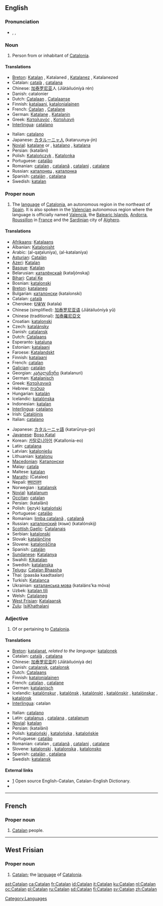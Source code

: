{{interwiktionary|code=ca}}
{{see|catalan}}
==English==
{{wikipedia}}

===Pronunciation===
* {{enPR|kăt'ə-lăn}}, {{IPA|/ˈkætəlæn/}}, {{SAMPA|/"k{t@l{n/}}

===Noun===
{{en-noun}}

# Person from or inhabitant of [[w:Catalonia|Catalonia]].

====Translations====
{{trans-top|person from Catalonia}}
* [[Breton]]: [[Katalan]] {{m}}, Katalaned {{p}}, [[Katalanez]] {{f}}, Katalanezed {{f|p}}
* Catalan: [[català]] {{m}}, [[catalana]] {{f}}
* Chinese: [[加泰罗尼亚]]人 (Jiātàiluóníyà rén)
* Danish: catalonier {{c}}
* Dutch: [[Catalaan]] {{m}}, [[Catalaanse]] {{f}}
* Finnish: [[katalaani]], [[katalonialainen]]
* French: [[#French|Catalan]] {{m}}, [[Catalane]] {{f}}
* German: [[Katalane]] {{m}}, [[Katalanin]] {{f}}
* Greek: [[Καταλανός]] {{m}}, [[Καταλανή]] {{f}}
* [[Interlingua]]: [[catalano]]
{{trans-mid}}
* Italian: [[catalano]]
* Japanese: [[カタルーニャ人]] (kataruunya-jin)
* [[Novial]]: [[katalane]] {{m}} or {{f}}, [[katalano]] {{m}}, [[katalana]] {{f}}
* Persian: {{fa-Arab|[[کاتالانی]]}} (katalâni)
* Polish: [[Katalończyk]] {{m}}, [[Katalonka]] {{f}}
* Portuguese: [[catalão]] {{m}}
* Romanian: [[catalan]] {{m}}, [[catalană]] {{f}}, [[catalani]] {{m|p}}, [[catalane]] {{f|p}}
* Russian: [[каталонец]] {{m}}, [[каталонка]] {{f}}
* Spanish: [[catalán]] {{m}}, [[catalana]] {{f}}
* Swedish: [[katalan]] {{c}}
{{trans-bottom}}

===Proper noun===
{{en-proper noun}}

# The [[language]] of [[w:Catalonia|Catalonia]], an autonomous region in the northeast of [[Spain]]. It is also spoken in the [[w:Valencia|Valencia]]n autonomous region where the language is officially named [[Valencià]], the [[w:Balearic Islands|Balearic Islands]], [[w:Andorra|Andorra]], [[w:Roussillon|Roussillon]] in [[w:France|France]] and the [[w:Sardinia|Sardinia]]n city of [[w:Alghero|Alghero]].

====Translations====
{{trans-top|the language of Catalonia}}
* [[Afrikaans]]: [[Katalaans]]
* Albanian: [[Katalonisht]]
* Arabic: {{Arab|[[القطلونية]]}} (al-qaʈaluníya), {{Arab|[[الكتلانية]]}} (al-katalaníya) {{f}}
* [[Asturian]]: [[Catalán]]
* [[Azeri]]: [[Katalan]]
* [[Basque]]: [[Katalan]]
* Belarusian: [[каталёнскай]] (kataljónskaj)
* [[Bihari]]: [[Catal Ke]]
* Bosnian: [[katalonski]]
* [[Breton]]: [[katalaneg]] {{m}}
* Bulgarian: [[каталонски]] (katalonski)
* Catalan: [[català]] {{m}}
* Cherokee: [[ᎧᏔᎳ]] (katala)
* Chinese (simplified): [[加泰罗尼亚语]] (Jiātàiluóníyà yǔ)
* Chinese (traditional): [[加泰羅尼亞文]]
* Croatian: [[katalonski]]
* Czech: [[katalánsky]]
* Danish: [[catalansk]]
* Dutch: [[Catalaans]]
* Esperanto: [[kataluna]]
* Estonian: [[katalaani]]
* Faroese: [[Katalandskt]]
* Finnish: [[katalaani]]
* French: [[catalan]] {{m}}
* [[Galician]]: [[catalán]]
* Georgian: [[კატალანური]] (katalanuri)
* German: [[Katalanisch]] {{n}}
* Greek: [[Καταλανικά]]
* Hebrew: [[קטלונית]]
* Hungarian: [[katalán]]
* Icelandic: [[katalónska]]
* Indonesian: [[katalan]]
* [[Interlingua]]: [[catalano]]
* Irish: [[Catalóinis]]
* Italian: [[catalano]]
{{trans-mid}}
* Japanese: [[カタルーニャ語]] (katarūnya-go)
* [[Javanese]]: [[Boso Katal]]
* Korean: [[카탈로니아어]] (Katallonia-eo)
* Latin: [[catalana]]
* Latvian: [[kataloniešu]]
* Lithuanian: [[katalonų]]
* [[Macedonian]]: [[Каталонски]]
* Malay: [[catala]]
* Maltese: [[katalan]]
* [[Marathi]]: (Catalee)
* Nepali: [[क्याटालन]]
* Norwegian<!--do not wikify-->: [[katalansk]]
* [[Novial]]: [[katalanum]]
* [[Occitan]]: [[catalan]]
* Persian: {{fa-Arab|[[کاتالانی]]}} (katalâni)
* Polish: (język) [[kataloński]] {{m}}
* Portuguese: [[catalão]]
* Romanian: [[limba catalană]] {{f}}, [[catalană]] {{f}}
* Russian: [[каталонский]] (язык) (katalónskij)
* [[Scottish Gaelic]]: [[Catalanais]]
* Serbian: [[katalonski]]
* Slovak: [[katalánčine]]
* Slovene: [[katalonščina]]
* Spanish: [[catalán]]
* [[Sundanese]]: [[Katalanya]]
* Swahili: [[Kikatalan]]
* Swedish: [[katalanska]]
* [[Telugu]]: [[Catalan Bhaasha]]
* Thai: {{Thai|[[ภาษาคาตาลัน]]}} (paasăa kaadtaalan)
* Turkish: [[Katalanca]]
* Ukrainian: [[каталанська мова]] (kataláns’ka móva) {{f}}
* Uzbek: [[katalan tili]]
* Welsh: [[Catalaneg]]
* [[West Frisian]]: [[Katalaansk]]
* [[Zulu]]: [[IsiKhathalani]]
{{trans-bottom}}

===Adjective===
{{en-adj|-}}

# Of or pertaining to [[Catalonia]].

====Translations====
{{trans-top|of or pertaining to Catalonia}}
* [[Breton]]: [[katalanat]], ''related to the language:'' [[katalonek]]
* Catalan: [[català]] {{m}}, [[catalana]] {{f}}
* Chinese: [[加泰罗尼亚]]的 (Jiātàiluóníyà de)
* Danish: [[catalansk]], [[catalonsk]]
* Dutch: [[Catalaans]]
* Finnish: [[katalonialainen]]
* French: [[catalan]] {{m}}, [[catalane]] {{f}}
* German: [[katalanisch]]
* Icelandic: [[katalónskur]] {{m}}, [[katalónsk]] {{f}}, [[katalónskt]] {{n}}, [[katalónskir]] {{m|p}}, [[katalónskar]] {{f|p}}, [[katalónsk]] {{n|p}}
* [[Interlingua]]: catalan
{{trans-mid}}
* Italian: [[catalano]]
* Latin: [[catalanus]] {{m}}, [[catalana]] {{f}}, [[catalanum]] {{n}}
* [[Novial]]: [[katalan]]
* Persian: {{fa-Arab|[[کاتالانی]]}} (katalâni)
* Polish: [[kataloński]] {{m}}, [[katalońska]] {{f}}, [[katalońskie]] {{n}}
* Portuguese: [[catalão]]
* Romanian: catalan {{m}}, [[catalană]] {{f}}, [[catalani]] {{m|p}}, [[catalane]] {{f|p}}
* Slovene: [[katalonski]] {{m}}, [[katalonska]] {{f}}, [[katalonsko]] {{n}}
* Spanish: [[catalán]] {{m}}, [[catalana]] {{f}}
* Swedish: [[katalansk]]
{{trans-bottom}}

====External links====
* [http://www.catalandictionary.org/eng] Open source English-Catalan, Catalan-English Dictionary.
* {{ethnologue|code=cat}}

[[Category:Languages]]

----

==French==

===Proper noun===
{{infl|fr|proper noun}}

# [[#English|Catalan]] people.

----



==West Frisian==

===Proper noun===
{{infl|fy|proper noun}}

# [[#English|Catalan]]; the [[language]] of [[w:Catalonia|Catalonia]].

[[ast:Catalan]]
[[ca:Catalan]]
[[fr:Catalan]]
[[id:Catalan]]
[[it:Catalan]]
[[ku:Catalan]]
[[nl:Catalan]]
[[oc:Catalan]]
[[pl:Catalan]]
[[ru:Catalan]]
[[sd:Catalan]]
[[fi:Catalan]]
[[sv:Catalan]]
[[zh:Catalan]]